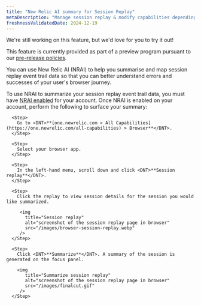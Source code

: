 ```yaml
---
title: "New Relic AI summary for Session Replay"
metaDescription: "Manage session replay & modify capabilities depending on the role"
freshnessValidatedDate: 2024-12-19
---
```


<Callout title="preview">
  We're still working on this feature, but we'd love for you to try it out!

  This feature is currently provided as part of a preview program pursuant to our [pre-release policies](docs/new-relic-solutions/new-relic-one/core-concepts/new-relic-ai).
</Callout>

You can use New Relic AI (NRAI) to help you summarise and map session replay event trail data so that you can better understand errors and successes of your user's browser journey.

To use NRAI to summarize your session replay event trail data, you must have [NRAI enabled](/docs/agentic-ai/new-relic-ai/#enable) for your account. Once NRAI is enabled on your account, perform the following to surface your summary:

<Steps>

      <Step>
        Go to <DNT>**[one.newrelic.com > All Capabilities](https://one.newrelic.com/all-capabilities) > Browser**</DNT>.
      </Step>

      <Step>
        Select your browser app.
      </Step>

      <Step>
        In the left-hand menu, scroll down and click <DNT>**Session replay**</DNT>.
      </Step>

      <Step>
        Click the replay to view session details for the session you would like summarized.

         <img
           title="Session replay"
           alt="screenshot of the session replay page in browser"
           src="/images/browser-session-replay.webp"
         />
      </Step>

      <Step>
        Click <DNT>**Summarize**</DNT>. A summary of the session is generated on the focus panel.

        <img
           title="Summarize session replay"
           alt="screenshot of the session replay page in browser"
           src="/images/finalcut.gif"
         />
      </Step>
    
</Steps>